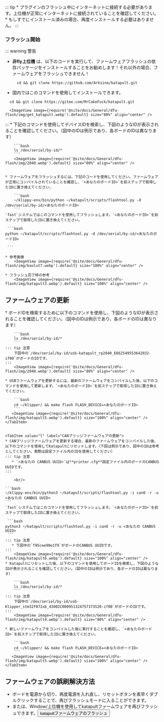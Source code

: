 ::: tip
    * プラグインのフラッシュ中にインターネットに接続する必要があります。上位機が正常にインターネットに接続されていることを確認してください。
    * もしすでにインストール済みの場合、再度インストールする必要はありません。
:::

### フラッシュ開始

::: warning 警告
* **非fly上位機** は、以下のコードを実行して、ファームウェアフラッシュの依存パッケージをインストールすることをお勧めします！それ以外の場合、ファームウェアをフラッシュできません！
    ```
      cd && git clone https://github.com/Arksine/katapult.git
    ```
* 国内ではこのコマンドを使用してインストールできます。
```
  cd && git clone https://gitee.com/MrCakeFuck/katapult.git
```
      <ImageView image={require('@site/docs/General/dfu-flash/img/get_katapult.webp').default} size="80%" align="center" />
:::
    * 下記のコマンドを使用してデバイスIDを検索し、下図のようなIDが表示されることを確認してください。（図中のIDは例示であり、各ボードのIDは異なります）

        ```bash
        ls /dev/serial/by-id/*
        ```
        <ImageView image={require('@site/docs/General/dfu-flash/img/2040.webp').default} size="80%" align="center" />


    * ファームウェアをフラッシュするには、下記のコードを使用してください。ファームウェアが正常にコンパイルされていることを確認し、`<あなたのボードID>`を前ステップで取得したIDに置き換えてください。

        ```bash
        ~/klippy-env/bin/python ~/katapult/scripts/flashtool.py -d /dev/serial/by-id/<あなたのボードID>
        ```
    `fast`システムではこのコマンドを使用してフラッシュします。`<あなたのボードID>`を前ステップで取得したIDに置き換えてください。
    
     ```bash
    python ~/katapult/scripts/flashtool.py -d /dev/serial/by-id/<あなたのボードID>

     ```

    * 参考画像
        <ImageView image={require('@site/docs/General/dfu-flash/img/kaulut7.webp').default} size="100%" align="center" />

    * フラッシュ完了時の参考
        <ImageView image={require('@site/docs/General/dfu-flash/img/katapult3.webp').default} size="100%" align="center" />

## ファームウェアの更新

<Tabs>
    <TabItem value="w" label="USBファームウェアの更新" default>
    * ボードIDを検索するために以下のコマンドを使用し、下図のようなIDが表示されることを確認してください。（図中のIDは例示であり、各ボードのIDは異なります）

        ```bash
        ls /dev/serial/by-id/*
        ```
    ::: tip 注意
        下図中の`/dev/serial/by-id/usb-katapult_rp2040_E662549553642032-if00`がボードのIDです。
    :::
        <ImageView image={require('@site/docs/General/dfu-flash/img/2040.webp').default} size="80%" align="center" />

    * USBファームウェアを更新するには、最新のファームウェアをコンパイルした後、以下のコマンドを使用して更新します。`<あなたのボードID>`を前ステップで取得したIDに置き換えてください。

        ```bash
        cd ~/klipper/ && make flash FLASH_DEVICE=<あなたのボードID>
        ```
       <ImageView image={require('@site/docs/General/dfu-flash/img/katapult5.webp').default} size="100%" align="center" />
    </TabItem>


    <TabItem value="l" label="CANブリッジファームウェアの更新">
    * CANブリッジファームウェアを更新する場合、最新のファームウェアをコンパイルした後、以下のコマンドを使用してKatapultにリセットします。（下図は例示であり、図中のIDは参考としてください。実際は設定ファイル内のIDを使用してください）
    ::: tip 注意
       * `<あなたの CANBUS UUID>`は**printer.cfg**設定ファイル内のボードのCANBUS UUIDです。
    :::
        
        <br/>

    ```bash
    ~/klippy-env/bin/python3 ~/katapult/scripts/flashtool.py -i can0 -r -u <あなたの CANBUS UUID>
    ```
    `fast`システムではこのコマンドを使用してフラッシュします。`<あなたのボードID>`を前ステップで取得したIDに置き換えてください。
    
     ```bash
    python3 ~/katapult/scripts/flashtool.py -i can0 -r -u <あなたの CANBUS UUID>
     ```
    ::: tip 注意
       * 下図中の`f95cee90e1f9`がボードのCANBUS UUIDです。
    :::
        <ImageView image={require('@site/docs/General/dfu-flash/img/katapult6.webp').default} size="100%" align="center" />
    * Katapultにリセットした後、以下のコマンドを使用してボードIDを検索し、下図のようなIDが表示されることを確認してください。（図中のIDは例示であり、各ボードのIDは異なります）

        ```bash
        ls /dev/serial/by-id/*
        ```
    ::: tip 注意
        下図中の`/dev/serial/by-id/usb-Klipper_stm32f072xb_43002C000951324757373520-if00`がボードのIDです。
    :::
        <ImageView image={require('@site/docs/General/dfu-flash/img/katapult4.webp').default} size="80%" align="center" />

    * 新しいファームウェアをコンパイルした後に実行することを確認し、`<あなたのボードID>`を前ステップで取得したIDに置き換えてください。

        ```bash
        cd ~/klipper/ && make flash FLASH_DEVICE=<あなたのボードID>
        ```
       <ImageView image={require('@site/docs/General/dfu-flash/img/katapult5.webp').default} size="100%" align="center" />
    </TabItem>

</Tabs>

## ファームウェアの誤刷解決方法

* ボードを電源から切り、再度電源を入れ直し、リセットボタンを素早くダブルクリックすることで、再びフラッシュモードに入ることができます。
* または、Window/上位機を使用してkatapultファームウェアを再びフラッシュできます。<Button variant="contained" disableElevation component="a" rel="noopener" href="/docs/ProductDoc/MainBoard/fly-d/fly-d5/flash/bl#進入dfuフラッシュモード">katapultファームウェアのフラッシュ</Button>
